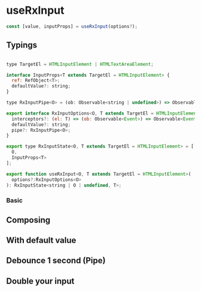 

<Meta title="useRxInput" />

# useRxInput

```js
const [value, inputProps] = useRxInput(options?);
```

## Typings

```js

type TargetEl = HTMLInputElement | HTMLTextAreaElement;

interface InputProps<T extends TargetEl = HTMLInputElement> {
  ref: RefObject<T>;
  defaultValue?: string;
}

type RxInputPipe<O> = (ob: Observable<string | undefined>) => Observable<O>;

export interface RxInputOptions<O, T extends TargetEl = HTMLInputElement> {
  interceptors?: (el: T) => (ob: Observable<Event>) => Observable<Event>;
  defaultValue?: string;
  pipe?: RxInputPipe<O>;
}

export type RxInputState<O, T extends TargetEl = HTMLInputElement> = [
  O,
  InputProps<T>
];

export function useRxInput<O, T extends TargetEl = HTMLInputElement>(
  options?:RxInputOptions<O>
): RxInputState<string | O | undefined, T>;
```

### Basic

<Preview name="Basic" code={basicCode}>
  <Basic />
</Preview>

## Composing

<Preview name="Composing" code={composingCode}>
  <Composing />
</Preview>

## With default value

<Preview name="Default Value" code={defaultValueCode}>
  <DefaultValue />
</Preview>

## Debounce 1 second (Pipe)

<Preview name="Debounce" code={debounceCode}>
  <Debounce />
</Preview>

## Double your input

<Preview name="Double" code={doubleCode}>
  <Double />
</Preview>
